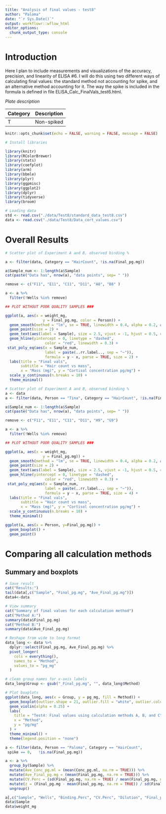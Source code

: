 ```yaml
---
title: "Analysis of final values - test8"
author: "Paloma"
date: "`r Sys.Date()`"
output: workflowr::wflow_html
editor_options: 
  chunk_output_type: console
---
```

# Introduction

Here I plan to include measurements and visualizations of the accuracy, precision, and linearity of ELISA #6. I will do this using two different ways of calculating final values: the standard method not accounting for spike, and an alternative method accounting for it. The way the spike is included in the formula is defined in file ELISA_Calc_FinalVals_test6.html.

*Plate description*

Category	  Description
---------  ---------------------------------------------------------------
T        	Non-spiked 


```r
knitr::opts_chunk$set(echo = FALSE, warning = FALSE, message = FALSE)
```

```r
# Install libraries

library(knitr)
library(RColorBrewer)
library(stats)
library(coefplot)
library(arm)
library(bbmle)
library(plyr)
library(ggpmisc)
library(ggplot2)
library(dplyr)
library(tidyverse)
library(broom)
```

```r
# Loading data
std <- read.csv("./data/Test8/standard_data_test8.csv")
data <- read.csv("./data/Test8/Data_cort_values.csv")
```

# Overall Results

```r
# Scatter plot of Experiment A and B, observed binding % 

a <- filter(data, Category == "HairCount", !is.na(Final_pg.mg)) 

a$Sample_num <- 1:length(a$Sample)
cat(paste("Data has", nrow(a), "data points", sep= " "))

remove <- c("F11", "E11", "C11", "D11", "A8", "B8" )

a <- a %>%
  filter(!Wells %in% remove)

## PLOT WITHOUT POOR QUALITY SAMPLES ### 

ggplot(a, aes(x = weight_mg, 
                 y = Final_pg.mg, color = Person)) +
  geom_smooth(method = "lm", se = TRUE, linewidth = 0.4, alpha = 0.2, aes(group = a$Person)) +
  geom_point(size = 2) +
  geom_text(aes(label = Sample), size = 2.5, vjust = -1, hjust = 0.5, color = "gray30") +
  geom_hline(yintercept = 0, linetype = "dashed", 
                  color = "red", linewidth = 0.3) + 
 stat_poly_eq(aes(x = Sample_num, 
                  label = paste(..rr.label.., sep = "~")),
                  formula = y ~ x, parse = TRUE, size = 2) +
  labs(title = "Final vals",
       subtitle = "Hair count vs mass",
       x = "Mass (mg)", y = "Cortisol concentration pg/mg") +
  scale_y_continuous(n.breaks = 10) + 
  theme_minimal() 

```


```r
# Scatter plot of Experiment A and B, observed binding % 
a <- data
a <- filter(data, Person == "Tina", Category == "HairCount", !is.na(Final_pg.mg)) 

a$Sample_num <- 1:length(a$Sample)
cat(paste("Data has", nrow(a), "data points", sep= " "))

remove <- c("F11", "E11", "C11", "D11", "H9", "G9")

a <- a %>%
  filter(!Wells %in% remove)

## PLOT WITHOUT POOR QUALITY SAMPLES ### 

ggplot(a, aes(x = weight_mg, 
                 y = Final_pg.mg)) +
  geom_smooth(method = "lm", se = TRUE, linewidth = 0.4, alpha = 0.2, aes(group = a$Person)) +
  geom_point(size = 2) +
  geom_text(aes(label = Sample), size = 2.5, vjust = -1, hjust = 0.5, color = "gray30") +
  geom_hline(yintercept = 0, linetype = "dashed", 
                  color = "red", linewidth = 0.3) + 
 stat_poly_eq(aes(x = Sample_num, 
                  label = paste(..rr.label.., sep = "~")),
                  formula = y ~ x, parse = TRUE, size = 4) +
  labs(title = "Final vals",
       subtitle = "Hair count vs mass",
       x = "Mass (mg)", y = "Cortisol concentration pg/mg") +
  scale_y_continuous(n.breaks = 10) + 
  theme_minimal() 

ggplot(a, aes(x = Person, y=Final_pg.mg)) +
  geom_boxplot() +
  geom_point()

```


# Comparing all calculation methods
## Summary and boxplots
```r
# Save result
cat("Results:")
tail(data[,c("Sample", "Final_pg.mg", "Ave_Final_pg.mg")])
data4<-data

# View summary
cat("Summary of final values for each calculation method")
cat("Method A:")
summary(data$Final_pg.mg)
cat("Method B:")
summary(data$Ave_Final_pg.mg)

# Reshape from wide to long format
data_long <- data %>%
  dplyr::select(Final_pg.mg, Ave_Final_pg.mg) %>%
  pivot_longer(
    cols = everything(),
    names_to = "Method",
    values_to = "pg_mg"
  )

# clean group names for x-axis labels
data_long$Group <- gsub("_Final_pg.mg", "", data_long$Method)

# Plot boxplots
ggplot(data_long, aes(x = Group, y = pg_mg, fill = Method)) +
  geom_boxplot(outlier.shape = 21, outlier.fill = "white", outlier.color = "black", width = 0.15, alpha = 0.4) +
  geom_violin(alpha = 0.25) +
  labs(
    title = "Test4: Final values using calculation methods A, B, and C",
    x = "Method",
    y = "pg/mg"
  ) +
  theme_minimal() +
  theme(legend.position = "none")

```




```r

a <- filter(data, Person == "Paloma", Category == "HairCount", 
 spike == 0,   !is.na(Final_pg.mg)) 

a <- a %>%
  group_by(Sample) %>%
  mutate(Ave_Conc_pg.ml = (mean(Conc_pg.ml, na.rm = TRUE))) %>%
  mutate(Ave_Final_pg.mg = (mean(Final_pg.mg, na.rm = TRUE))) %>%
  mutate(CV.Perc = (sd(Final_pg.mg, na.rm = TRUE) / mean(Final_pg.mg, na.rm = TRUE)) * 100) %>%
  mutate(z = (Final_pg.mg - mean(Final_pg.mg, na.rm = TRUE)) / sd(Final_pg.mg, na.rm = TRUE)) %>%
  ungroup()

a[,c("Sample", "Wells", "Binding.Perc", "CV.Perc", "Dilution", "Final_pg.mg", "Ave_Final_pg.mg", "z", "weight_mg", "buffer_ml")]
data$Sample
data$weight_mg
```






